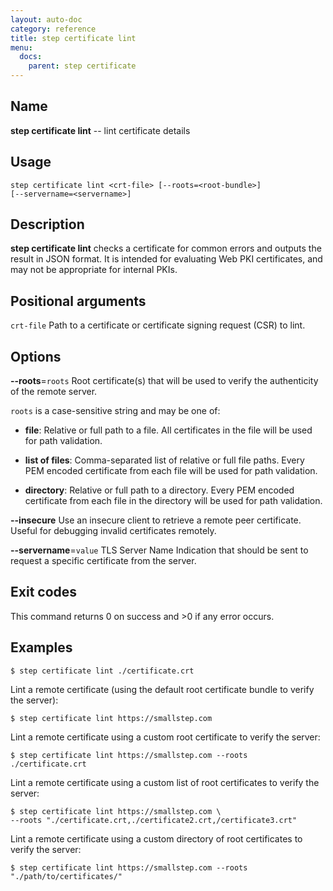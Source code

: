 ```yaml
---
layout: auto-doc
category: reference
title: step certificate lint
menu:
  docs:
    parent: step certificate
---
```


## Name
**step certificate lint** -- lint certificate details

## Usage

```raw
step certificate lint <crt-file> [--roots=<root-bundle>]
[--servername=<servername>]
```

## Description

**step certificate lint** checks a certificate for common errors and outputs the result in JSON format. It is intended for evaluating Web PKI certificates, and may not be appropriate for internal PKIs.

## Positional arguments

`crt-file`
Path to a certificate or certificate signing request (CSR) to lint.

## Options


**--roots**=`roots`
Root certificate(s) that will be used to verify the
authenticity of the remote server.

`roots` is a case-sensitive string and may be one of:

- **file**: Relative or full path to a file. All certificates in the file will be used for path validation.

- **list of files**: Comma-separated list of relative or full file paths. Every PEM encoded certificate from each file will be used for path validation.

- **directory**: Relative or full path to a directory. Every PEM encoded certificate from each file in the directory will be used for path validation.

**--insecure**
Use an insecure client to retrieve a remote peer certificate. Useful for
debugging invalid certificates remotely.

**--servername**=`value`
TLS Server Name Indication that should be sent to request a specific certificate from the server.

## Exit codes

This command returns 0 on success and >0 if any error occurs.

## Examples

```shell
$ step certificate lint ./certificate.crt
```

Lint a remote certificate (using the default root certificate bundle to verify the server):

```shell
$ step certificate lint https://smallstep.com
```

Lint a remote certificate using a custom root certificate to verify the server:

```shell
$ step certificate lint https://smallstep.com --roots ./certificate.crt
```

Lint a remote certificate using a custom list of root certificates to verify the server:

```shell
$ step certificate lint https://smallstep.com \
--roots "./certificate.crt,./certificate2.crt,/certificate3.crt"
```

Lint a remote certificate using a custom directory of root certificates to verify the server:

```shell
$ step certificate lint https://smallstep.com --roots "./path/to/certificates/"
```


